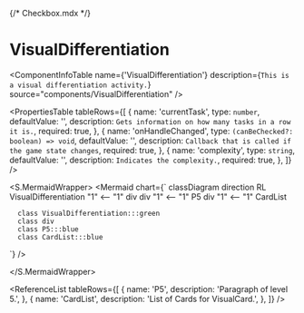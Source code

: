 {/* Checkbox.mdx */}



<Meta title="ApplicationModel/Components/Activities/Visual/VisualDifferentiation/docs" />

# VisualDifferentiation

<ComponentInfoTable
  name={'VisualDifferentiation'}
  description={`This is a visual differentiation activity.`}
  source="components/VisualDifferentiation"
/>

<PropertiesTable
  tableRows={[
    {
      name: 'currentTask',
      type: `number`,
      defaultValue: '',
      description: `Gets information on how many tasks in a row it is.`,
      required: true,
    },
    {
      name: 'onHandleChanged',
      type: `(canBeChecked?: boolean) => void`,
      defaultValue: '',
      description: `Callback that is called if the game state changes`,
      required: true,
    },
    {
      name: 'complexity',
      type: `string`,
      defaultValue: '',
      description: `Indicates the complexity.`,
      required: true,
    },
  ]}
/>

<S.MermaidWrapper>
<Mermaid
  chart={`
     classDiagram
     direction RL
      VisualDifferentiation "1" <-- "1" div
      div "1" <-- "1" P5
      div "1" <-- "1" CardList

      class VisualDifferentiation:::green
      class div
      class P5:::blue
      class CardList:::blue

`}
/>

</S.MermaidWrapper>

<ReferenceList
  tableRows={[
    {
      name: 'P5',
      description: 'Paragraph of level 5.',
    },
    {
      name: 'CardList',
      description: 'List of Cards for VisualCard.',
    },
  ]}
/>
